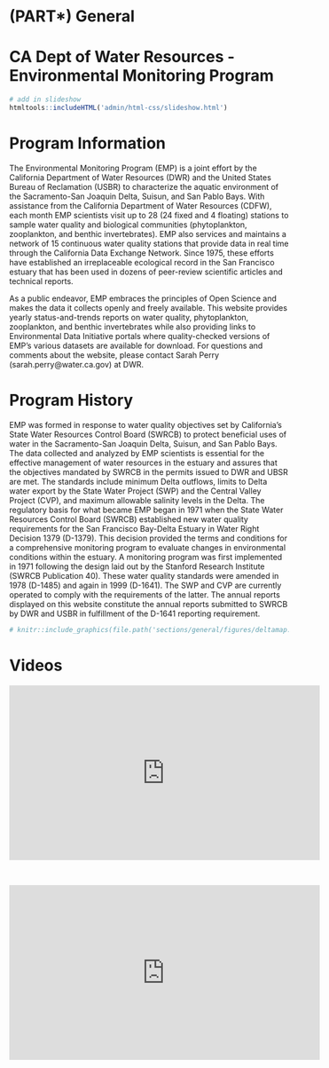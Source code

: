 # (PART\*) General {-}

# CA Dept of Water Resources - Environmental Monitoring Program {.unlisted .unnumbered}
```r
# add in slideshow
htmltools::includeHTML('admin/html-css/slideshow.html')
```

# Program Information
The Environmental Monitoring Program (EMP) is a joint effort by the California Department of Water Resources (DWR) and the United States Bureau of Reclamation (USBR) to characterize the aquatic environment of the Sacramento-San Joaquin Delta, Suisun, and San Pablo Bays. With assistance from the California Department of Water Resources (CDFW), each month EMP scientists visit up to 28 (24 fixed and 4 floating) stations to sample water quality and biological communities (phytoplankton, zooplankton, and benthic invertebrates). EMP also services and maintains a network of 15 continuous water quality stations that provide data in real time through the California Data Exchange Network. Since 1975, these efforts have established an irreplaceable ecological record in the San Francisco estuary that has been used in dozens of peer-review scientific articles and technical reports. 

As a public endeavor, EMP embraces the principles of Open Science and makes the data it collects openly and freely available. This website provides yearly status-and-trends reports on water quality, phytoplankton, zooplankton, and benthic invertebrates while also providing links to Environmental Data Initiative portals where quality-checked versions of EMP’s various datasets are available for download. For questions and comments about the website, please contact Sarah Perry (sarah.perry@water.ca.gov) at DWR. 

# Program History {.unlisted .unnumbered}
EMP was formed in response to water quality objectives set by California’s State Water Resources Control Board (SWRCB) to protect beneficial uses of water in the Sacramento-San Joaquin Delta, Suisun, and San Pablo Bays. The data collected and analyzed by EMP scientists is essential for the effective management of water resources in the estuary and assures that the objectives mandated by SWRCB in the permits issued to DWR and UBSR are met. The standards include minimum Delta outflows, limits to Delta water export by the State Water Project (SWP) and the Central Valley Project (CVP), and maximum allowable salinity levels in the Delta. 
The regulatory basis for what became EMP began in 1971 when the State Water Resources Control Board (SWRCB) established new water quality requirements for the San Francisco Bay-Delta Estuary in Water Right Decision 1379 (D-1379). This decision provided the terms and conditions for a comprehensive monitoring program to evaluate changes in environmental conditions within the estuary. A monitoring program was first implemented in 1971 following the design laid out by the Stanford Research Institute (SWRCB Publication 40). These water quality standards were amended in 1978 (D-1485) and again in 1999 (D-1641). The SWP and CVP are currently operated to comply with the requirements of the latter. The annual reports displayed on this website constitute the annual reports submitted to SWRCB by DWR and USBR in fulfillment of the D-1641 reporting requirement.
  

```r
# knitr::include_graphics(file.path('sections/general/figures/deltamap.jpg'))
```

# Videos {.unlisted .unnumbered}
<div align='center'>
  <iframe width='560' height='315' src='https://www.youtube.com/embed/I8gLVt7RlmU' frameborder='0' allowfullscreen></iframe>
</div>

<br>

<div align='center'>
  <iframe width='560' height='315' src='https://www.youtube.com/embed/8TfORxxAvZ8' frameborder='0' allowfullscreen></iframe>
</div>